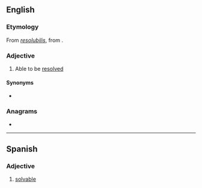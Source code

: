{{also|résoluble}}
==English==

===Etymology===
From {{etyl|LL.|en}} ''[[resolubilis]]'', from {{etyl|la|en}} {{m|la|resolvō}}.

===Adjective===
{{en-adj}}

# Able to be [[resolved]]

====Synonyms====
* {{l|en|resolvable}}

===Anagrams===
* {{anagrams|en|a=beellorsu|rebellous}}

----

==Spanish==

===Adjective===
{{es-adj}}

# [[solvable]]
